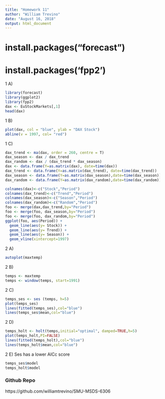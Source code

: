 ```yaml
---
title: "Homework 11"
author: "William Trevino"
date: "August 16, 2018"
output: html_document
---
```


# install.packages("forecast")
# install.packages('fpp2')

1 A)
```r
library(forecast)
library(ggplot2)
library(fpp2)
dax <- EuStockMarkets[,1]
head(dax)
```

1 B)
```r
plot(dax, col = "blue", ylab = "DAX Stock")
abline(v = 1997, col= "red")
```

1 C)
```r
dax_trend <- ma(dax, order = 260, centre = T)
dax_season <- dax / dax_trend
dax_random <- dax / (dax_trend * dax_season)
dax <- data.frame(Y=as.matrix(dax), date=time(dax))
dax_trend <- data.frame(Y=as.matrix(dax_trend), date=time(dax_trend))
dax_season <- data.frame(Y=as.matrix(dax_season),date=time(dax_season))
dax_random <- data.frame(Y=as.matrix(dax_random),date=time(dax_random))

colnames(dax)<-c("Stock","Period")
colnames(dax_trend)<-c("Trend","Period")
colnames(dax_season)<-c("Season","Period")
colnames(dax_random)<-c("Random","Period")
foo <- merge(dax,dax_trend,by="Period")
foo <- merge(foo, dax_season,by="Period")
foo <- merge(foo, dax_random,by="Period")
ggplot(foo, aes(Period)) +
  geom_line(aes(y= Stock)) +
  geom_line(aes(y= Trend)) +
  geom_line(aes(y= Season)) +
  geom_vline(xintercept=1997)
```


2 A)
```r
autoplot(maxtemp)
```

2 B)
```r
temps <- maxtemp
temps <- window(temps, start=1991)
```

2 C)
```r
temps_ses <- ses (temps, h=5)
plot(temps_ses)
lines(fitted(temps_ses),col="blue")
lines(temps_ses$mean,col="blue")
```

2 D)
```r
temps_holt <- holt(temps,initial="optimal", damped=TRUE,h=5)
plot(temps_holt,PI=FALSE)
lines(fitted(temps_holt),col="blue")
lines(temps_holt$mean,col="blue")
```

2 E) Ses has a lower AICc score 
```r
temps_ses$model
temps_holt$model
```



### Github Repo

https://github.com/williamtrevino/SMU-MSDS-6306